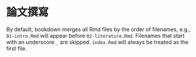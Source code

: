 # 論文撰寫


By default, bookdown merges all Rmd files by the order of filenames, e.g., `01-intro.Rmd` will appear before `02-literature.Rmd`. Filenames that start with an underscore `_` are skipped. `index.Rmd` will always be treated as the first file.

